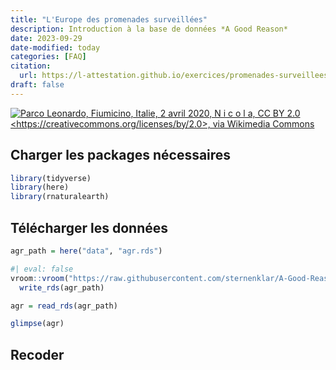 ```yaml
---
title: "L'Europe des promenades surveillées"
description: Introduction à la base de données *A Good Reason*
date: 2023-09-29
date-modified: today
categories: [FAQ]
citation: 
  url: https://l-attestation.github.io/exercices/promenades-surveillees-europe/ 
draft: false
---
```


[![Parco Leonardo, Fiumicino, Italie, 2 avril 2020, N i c o l a, CC BY 2.0 \<https://creativecommons.org/licenses/by/2.0\>, via Wikimedia Commons](https://upload.wikimedia.org/wikipedia/commons/f/f4/Italy_Lockdown_-_IMG_6473_%2849728530411%29.jpg)](https://commons.wikimedia.org/wiki/File:Italy_Lockdown_-_IMG_6473_(49728530411).jpg)

## Charger les packages nécessaires

```r
library(tidyverse)
library(here)
library(rnaturalearth)
```

## Télécharger les données

```r
agr_path = here("data", "agr.rds")
```

```r
#| eval: false
vroom::vroom("https://raw.githubusercontent.com/sternenklar/A-Good-Reason/main/Data/complete_data_compared.csv") |> 
  write_rds(agr_path)
```

```r
agr = read_rds(agr_path)
```

```r
glimpse(agr)
```

## Recoder

```r

```


